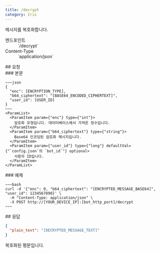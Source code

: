 ```yaml
---
title: /decrypt
category: Iris
---
```


<Section>
  메시지를 복호화합니다.

  <Dl>
    <Dt>엔드포인트</Dt>
    <Dd>
      <Endpoint method={"POST"}>`/decrypt`</Endpoint>
    </Dd>
    <Dt>Content-Type</Dt>
    <Dd>
      `application/json`
    </Dd>
  </Dl>
</Section>
<Section>
  ## 요청

  <Section>
    ### 본문

    ~~~json
    {
      "enc": [ENCRYPTION_TYPE],
      "b64_ciphertext": "[BASE64_ENCODED_CIPHERTEXT]",
      "user_id": [USER_ID]
    }
    ~~~
    <ParamList>
      <ParamItem param={"enc"} type={"int"}>
        암호화 유형입니다. 데이터베이스에서 가져온 정수입니다.
      </ParamItem>
      <ParamItem param={"b64_ciphertext"} type={"string"}>
        Base64 인코딩된 암호화 메시지입니다.
      </ParamItem>
      <ParamItem param={"user_id"} type={"long"} defaultVal={"`config.json`의 `bot_id`"} optional>
        사용자 ID입니다.
      </ParamItem>
    </ParamList>
  </Section>
  <Section>
    ### 예제

    ~~~bash
    curl -d '{"enc": 0, "b64_ciphertext": "[ENCRYPTED_MESSAGE_BASE64]", "user_id": 1234567890}' \
      -H "Content-Type: application/json" \
      -X POST http://[YOUR_DEVICE_IP]:[bot_http_port]/decrypt
    ~~~
  </Section>
</Section>
<Section>
  ## 응답

  ~~~json
  {
    "plain_text": "[DECRYPTED_MESSAGE_TEXT]"
  }
  ~~~

  <ParamList>
    <ParamItem param={"plain_text"} type={"string"}>
      복호화된 평문입니다.
    </ParamItem>
  </ParamList>
</Section>